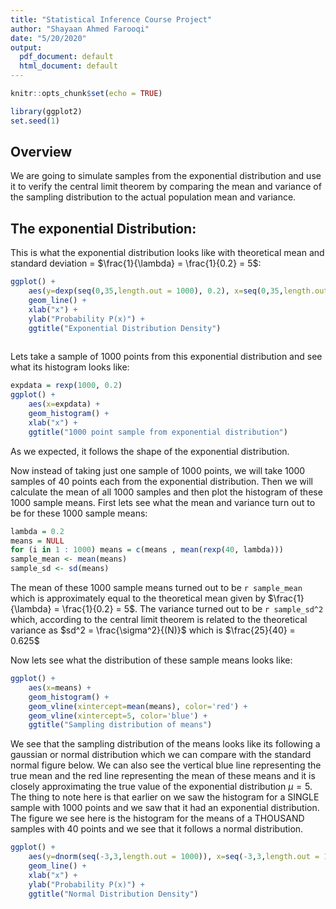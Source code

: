 ```yaml
---
title: "Statistical Inference Course Project"
author: "Shayaan Ahmed Farooqi"
date: "5/20/2020"
output:
  pdf_document: default
  html_document: default
---
```


```r
knitr::opts_chunk$set(echo = TRUE)
```
```r
library(ggplot2)
set.seed(1)
```


## Overview

We are going to simulate samples from the exponential distribution and use it to verify the central limit theorem by comparing the mean and variance of the sampling distribution to the actual population mean and variance.


## The exponential Distribution:

This is what the exponential distribution looks like with theoretical mean and standard deviation = $\frac{1}{\lambda} = \frac{1}{0.2} = 5$:

```r

ggplot() +
    aes(y=dexp(seq(0,35,length.out = 1000), 0.2), x=seq(0,35,length.out = 1000)) +
    geom_line() +
    xlab("x") +
    ylab("Probability P(x)") +
    ggtitle("Exponential Distribution Density")
    
```

Lets take a sample of 1000 points from this exponential distribution and see what its histogram looks like:

```r
expdata = rexp(1000, 0.2)
ggplot() +
    aes(x=expdata) + 
    geom_histogram() +
    xlab("x") +
    ggtitle("1000 point sample from exponential distribution")
```


As we expected, it follows the shape of the exponential distribution.

Now instead of taking just one sample of 1000 points, we will take 1000 samples of 40 points each from the exponential distribution. Then we will calculate the mean of all 1000 samples and then plot the histogram of these 1000 sample means. First lets see what the mean and variance turn out to be for these 1000 sample means:
```r
lambda = 0.2
means = NULL
for (i in 1 : 1000) means = c(means , mean(rexp(40, lambda)))
sample_mean <- mean(means)
sample_sd <- sd(means)

```

The mean of these 1000 sample means turned out to be `r sample_mean` which is approximately equal to the theoretical mean given by $\frac{1}{\lambda} = \frac{1}{0.2} = 5$. The variance turned out to be `r sample_sd^2` which, according to the central limit theorem is related to the theoretical variance as $sd^2 = \frac{\sigma^2}{(N)}$ which is $\frac{25}{40} = 0.625$


Now lets see what the distribution of these sample means looks like:
```r
ggplot() + 
    aes(x=means) + 
    geom_histogram() + 
    geom_vline(xintercept=mean(means), color='red') + 
    geom_vline(xintercept=5, color='blue') +
    ggtitle("Sampling distribution of means")
```

We see that the sampling distribution of the means looks like its following a gaussian or normal distribution which we can compare with the standard normal figure below. We can also see the vertical blue line representing the true mean and the red line representing the mean of these means and it is closely approximating the true value of the exponential distribution $\mu=5$. The thing to note here is that earlier on we saw the histogram for a SINGLE sample with 1000 points and we saw that it had an exponential distribution. The figure we see here is the histogram for the means of a THOUSAND samples with 40 points and we see that it follows a normal distribution.

```r
ggplot() +
    aes(y=dnorm(seq(-3,3,length.out = 1000)), x=seq(-3,3,length.out = 1000)) +
    geom_line() +
    xlab("x") +
    ylab("Probability P(x)") +
    ggtitle("Normal Distribution Density")
```

